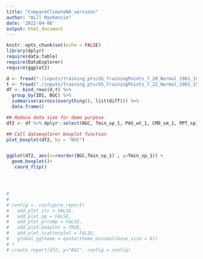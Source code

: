 ```yaml
---
title: "CompareClimateNA_versions"
author: "Will MacKenzie"
date: '2022-04-06'
output: html_document
---
```


```r
knitr::opts_chunk$set(echo = FALSE)
library(dplyr)
require(data.table)
require(DataExplorer)
require(ggplot2)
```
```r
d <- fread("./inputs/training_pts/US_TrainingPoints_7_20_Normal_1961_1990S.csv")
t <- fread("./inputs/training_pts/US_TrainingPoints_7_22_Normal_1961_1990S.csv")
df <- bind_rows(d,t) %>% 
  group_by(ID1, BGC) %>%
  summarise(across(everything(), list(diff))) %>% 
  data.frame()

```

```r
## Reduce data size for demo purpose
df2 <- df %>% dplyr::select(BGC, Tmin_sp_1, PAS_wt_1, CMD_sm_1, PPT_sp_1, DD5_sp_1, NFFD_sp_1) %>% mutate(BGC = factor(BGC))

## Call dataexplorer boxplot function
plot_boxplot(df2, by = "BGC")


ggplot(df2, aes(x=reorder(BGC,Tmin_sp_1) , y=Tmin_sp_1)) + 
  geom_boxplot()+
   coord_flip()




# 
# 
# config <- configure_report(
#   add_plot_str = FALSE,
#   add_plot_qq = FALSE,
#   add_plot_prcomp = FALSE,
#   add_plot_boxplot = TRUE,
#   add_plot_scatterplot = FALSE,
#   global_ggtheme = quote(theme_minimal(base_size = 8))
# )
# create_report(df2, y="BGC", config = config)
```

